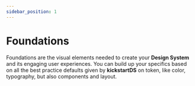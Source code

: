 ```yaml
---
sidebar_position: 1
---
```



# Foundations

Foundations are the visual elements needed to create your **Design System** and its engaging user experiences. You can build up your specifics based on all the best practice defaults given by **kickstartDS** on token, like color, typography, but also components and layout.

<Section ks-theme="docs" spaceBefore="none" width="full">
  <Columns columns={2} gutter="md" switchAt={480}>
    <TeaserBox
      topic="Token"
      text="Token are design decisions encoded in your Design System. See, how kickstartDS differentiates between Branding, Design and Component Token."
      link={{
        href: './token/',
        label: 'Get into Token',
        variant: 'clear',
        size: 'small',
        iconAnimation: true,
        iconAfter: {
          icon: 'chevron-right',
        },
      }}
    />
    <TeaserBox
      topic="Components"
      text="Components are the main building blocks for any user interface. Explore how kickstartDS anatomy of components and learn about the Component API. "
      link={{
        href: './components/',
        label: 'Explore Components',
        variant: 'clear',
        size: 'small',
        iconAnimation: true,
        iconAfter: {
          icon: 'chevron-right',
        },
      }}
    />
    <TeaserBox
      topic="Layout"
      text="Read who kickstartDS handles layout to present and structure your content susing sections and Bedrock."
      link={{
        href: './layout/',
        label: 'Learn about Layouts',
        variant: 'clear',
        size: 'small',
        iconAnimation: true,
        iconAfter: {
          icon: 'chevron-right',
        },
      }}
    />
    <TeaserBox
      topic="Modules"
      text="kickstartDS is sliced in different component modules which are all built on top of each other. Learn about these modules and its compontents."
      link={{
        href: './modules/',
        label: 'Go to Modules',
        variant: 'clear',
        size: 'small',
        iconAnimation: true,
        iconAfter: {
          icon: 'chevron-right',
        },
      }}
    />
  </Columns>
</Section>

<Section
  ks-theme="docs"
  spaceBefore="none"
  spaceAfter="none"
  width="full"
  inverted="true"
  mode="list"
>
  <Storytelling
    backgroundImage={myImageUrl}
    box={{
      hAlign: 'left',
      headline: {
        align: null,
        content: 'kickstartDS Content Module',
        level: 'h2',
        spaceAfter: 'none',
        styleAs: 'h1',
        subheadline: 'The perfect addition to our Open Source base',
      },
      link: {
        fillAnimation: false,
        href: '#',
        iconAfter: false,
        iconAnimation: false,
        iconBefore: false,
        label: 'Interested? Contact us!',
        newTab: false,
        size: 'small',
        variant: 'solid',
      },
      text: 'The **Content Module** includes seven rich components: Hero visual, Quote, Storytelling etc. — everything you need to build beautiful content experiences or to enrich your existing Design System',
      textAlign: 'left',
      vAlign: 'center',
    }}
  />
</Section>
